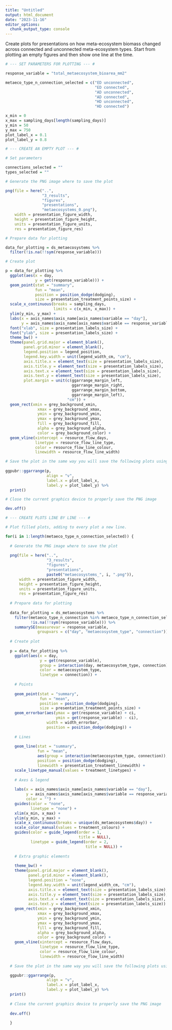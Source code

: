 ```yaml
---
title: "Untitled"
output: html_document
date: "2023-11-16"
editor_options: 
  chunk_output_type: console
---
```


Create plots for presentations on how meta-ecosystem biomass changed across connected and unconnected meta-ecosystem types. Start from plotting an empty figures and then show one line at the time.

```r

# --- SET PARAMETERS FOR PLOTTING --- #

response_variable = "total_metaecosystem_bioarea_mm2"

metaeco_type_n_connection_selected = c("ED unconnected",
                                       "ED connected",
                                       "AD unconnected",
                                       "AD connected",
                                       "HD unconnected",
                                       "HD connected")

x_min = 0
x_max = sampling_days[length(sampling_days)]
y_min = 50
y_max = 750
plot_label_x = 0.1
plot_label_y = 0.8
```

```r

# --- CREATE AN EMPTY PLOT --- #

# Set parameters

connections_selected = ""
types_selected = ""

# Generate the PNG image where to save the plot

png(file = here("..",
                "3_results",
                "figures",
                "presentations",
                "metaecosystems_0.png"),
    width = presentation_figure_width,
    height = presentation_figure_height,
    units = presentation_figure_units,
    res = presentation_figure_res)

# Prepare data for plotting

data_for_plotting = ds_metaecosystems %>%
  filter(!is.na(!!sym(response_variable)))

# Create plot

p = data_for_plotting %>%
  ggplot(aes(x = day,
             y = get(response_variable))) +
  geom_point(stat = "summary",
             fun = "mean",
             position = position_dodge(dodging),
             size = presentation_treatment_points_size) +
  scale_x_continuous(breaks = sampling_days,
                     limits = c(x_min, x_max)) +
  ylim(y_min, y_max) +
  labs(x = axis_names$axis_name[axis_names$variable == "day"],
       y = axis_names$axis_name[axis_names$variable == response_variable]) +
  font("xlab", size = presentation_labels_size) +
  font("ylab", size = presentation_labels_size) +
  theme_bw() +
  theme(panel.grid.major = element_blank(),
        panel.grid.minor = element_blank(),
        legend.position = legend_position,
        legend.key.width = unit(legend_width_cm, "cm"),
        axis.title.x = element_text(size = presentation_labels_size),
        axis.title.y = element_text(size = presentation_labels_size),
        axis.text.x = element_text(size = presentation_labels_size),
        axis.text.y = element_text(size = presentation_labels_size),
        plot.margin = unit(c(ggarrange_margin_left,
                             ggarrange_margin_right,
                             ggarrange_margin_bottom,
                             ggarrange_margin_left),
                           "cm")) +
  geom_rect(xmin = grey_background_xmin, 
              xmax = grey_background_xmax,
              ymin = grey_background_ymin, 
              ymax = grey_background_ymax, 
              fill = grey_background_fill, 
              alpha = grey_background_alpha,
              color = grey_background_color) +
  geom_vline(xintercept = resource_flow_days,
             linetype = resource_flow_line_type,
             color = resource_flow_line_colour,
             linewidth = resource_flow_line_width)

# Save the plot in the same way you will save the following plots using ggarrange
  
ggpubr::ggarrange(p,
                  align = "v",
                  label.x = plot_label_x,
                  label.y = plot_label_y) %>%
  print()

# Close the current graphics device to properly save the PNG image

dev.off()
```

```r

# --- CREATE PLOTS LINE BY LINE --- #

# Plot filled plots, adding to every plot a new line.

for(i in 1:length(metaeco_type_n_connection_selected)) {
  
  # Generate the PNG image where to save the plot
  
  png(file = here("..",
                  "3_results",
                  "figures",
                  "presentations",
                  paste0("metaecosystems_", i, ".png")),
      width = presentation_figure_width,
      height = presentation_figure_height,
      units = presentation_figure_units,
      res = presentation_figure_res)
  
  # Prepare data for plotting
  
  data_for_plotting = ds_metaecosystems %>%
    filter(metaeco_type_n_connection %in% metaeco_type_n_connection_selected[1:i],
           !is.na(!!sym(response_variable))) %>%
    summarySE(measurevar = response_variable,
              groupvars = c("day", "metaecosystem_type", "connection"))
  
  # Create plot
  
  p = data_for_plotting %>%
    ggplot(aes(x = day,
               y = get(response_variable),
               group = interaction(day, metaecosystem_type, connection),
               color = metaecosystem_type,
               linetype = connection)) +
    
    # Points
    
    geom_point(stat = "summary",
               fun = "mean",
               position = position_dodge(dodging),
               size = presentation_treatment_points_size) +
    geom_errorbar(aes(ymax = get(response_variable) + ci,
                      ymin = get(response_variable) - ci),
                  width = width_errorbar,
                  position = position_dodge(dodging)) +
    
    # Lines
    
    geom_line(stat = "summary",
              fun = "mean",
              aes(group = interaction(metaecosystem_type, connection)),
              position = position_dodge(dodging),
              linewidth = presentation_treatment_linewidth) +
    scale_linetype_manual(values = treatment_linetypes) +
    
    # Axes & legend
    
    labs(x = axis_names$axis_name[axis_names$variable == "day"],
         y = axis_names$axis_name[axis_names$variable == response_variable],
         color = "") +
    guides(color = "none", 
           linetype = "none") + 
    xlim(x_min, x_max) +
    ylim(y_min, y_max) +
    scale_x_continuous(breaks = unique(ds_metaecosystems$day)) +
    scale_color_manual(values = treatment_colours) + 
    guides(color = guide_legend(order = 1,
                                title = NULL),
           linetype = guide_legend(order = 2,
                                   title = NULL)) +
    
    # Extra graphic elements
    
    theme_bw() +
    theme(panel.grid.major = element_blank(),
          panel.grid.minor = element_blank(),
          legend.position = "none",
          legend.key.width = unit(legend_width_cm, "cm"),
          axis.title.x = element_text(size = presentation_labels_size),
          axis.title.y = element_text(size = presentation_labels_size),
          axis.text.x = element_text(size = presentation_labels_size),
          axis.text.y = element_text(size = presentation_labels_size)) +
    geom_rect(xmin = grey_background_xmin,
              xmax = grey_background_xmax,
              ymin = grey_background_ymin,
              ymax = grey_background_ymax,
              fill = grey_background_fill,
              alpha = grey_background_alpha,
              color = grey_background_color) + 
    geom_vline(xintercept = resource_flow_days,
               linetype = resource_flow_line_type,
               color = resource_flow_line_colour,
               linewidth = resource_flow_line_width)
  
  # Save the plot in the same way you will save the following plots using ggarrange

  ggpubr::ggarrange(p,
                  align = "v",
                  label.x = plot_label_x,
                  label.y = plot_label_y) %>%
  print()
  
  # Close the current graphics device to properly save the PNG image
  
  dev.off()
  
  }
```